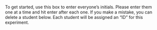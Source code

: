 To get started, use this box to enter everyone's initials.
Please enter them one at a time and hit enter after each one.
If you make a mistake, you can delete a student below.
Each student will be assigned an "ID" for this experiment.

